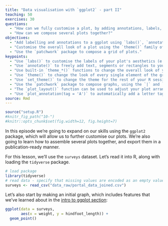 ```yaml
---
title: "Data visualisation with `ggplot2` - part II"
teaching: 50
exercises: 30
questions:
  - "How can we fully customise a plot, by adding annotations, labels, control the axis limits, and change its overall look?"
  - "How can we compose several plots together?"
objectives: 
  - "Add labelling and annotations to a ggplot using `labs()`, `annotate()`, `geom_text()`, `geom_hline()`, `geom_vline()`, `geom_abline()` and `geom_smooth()`."
  - "Customise the overall look of a plot using the `theme()` family of functions."
  - "Use the `patchwork` package to compose a grid of plots."
keypoints:
  - "Use `labs()` to customise the labels of your plot's aesthetics (e.g. `x`, `y`, `colour`, `fill`, `size`, etc.)."
  - "Use `annotate()` to freely add text, segments or rectangles to your plot."
  - "Use built-in `theme_*()` functions to change the overall look of your graphs."
  - "Use `theme()` to change the look of every single element of the graph."
  - "Use `set_theme()` to change the theme for the rest of your R session."
  - "Use the `patchwork` package to compose graphs, using the `|` and `/` operators to place two plots side-by-side or top-and-bottom, respectively."
  - "The `plot_layout()` function can be used to adjust your plot arrangement. Useful options are `widths` and `heights` to adjust the relative size of the panels, and `guides = 'collect'` to make a single legend common to the whole figure." 
  - "Use `plot_annotation(tag = 'A')` to automatically add a letter tag to each panel."
source: Rmd
---
```


```r
source("setup.R")
#knitr_fig_path("10-")
#knitr::opts_chunk$set(fig.width=12, fig.height=7) 
```

In this episode we're going to expand on our skills using the `ggplot2` package, 
which will allow us to further customise our plots. 
We're also going to learn how to assemble several plots together, and export them in 
a publication-ready manner.

For this lesson, we'll use the `surveys` dataset. Let's read it into R, 
along with loading the `tidyverse` package.

```r
# load package
library(tidyverse)
# read data - specify that missing values are encoded as an empty value
surveys <- read_csv("data_raw/portal_data_joined.csv")
```

Let's also start by making an initial graph, which includes features that we've 
learned about in the [intro to ggplot section](.\03-intro-ggplot2.html):

```r
ggplot(data = surveys, 
       aes(x = weight, y = hindfoot_length)) +
  geom_point()
```
